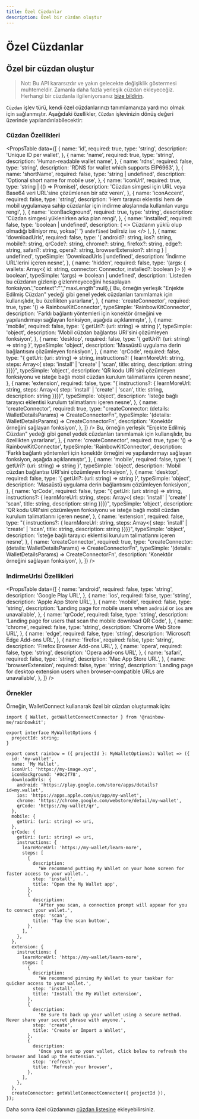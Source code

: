 ```yaml
---
title: Özel Cüzdanlar
description: Özel bir cüzdan oluştur
---
```


# Özel Cüzdanlar

## Özel bir cüzdan oluştur

> Not: Bu API kararsızdır ve yakın gelecekte değişiklik göstermesi muhtemeldir. Zamanla daha fazla yerleşik cüzdan ekleyeceğiz. Herhangi bir cüzdanla ilgileniyorsanız [bize bildirin](https://github.com/rainbow-me/rainbowkit/issues).

`Cüzdan` işlev türü, kendi özel cüzdanlarınızı tanımlamanıza yardımcı olmak için sağlanmıştır. Aşağıdaki özellikler, `Cüzdan` işlevinizin dönüş değeri üzerinde yapılandırılabilecektir:

### Cüzdan Özellikleri

<PropsTable
  data={[
    {
      name: 'id',
      required: true,
      type: 'string',
      description: 'Unique ID per wallet',
    },
    {
      name: 'name',
      required: true,
      type: 'string',
      description: 'Human-readable wallet name',
    },
    {
      name: 'rdns',
      required: false,
      type: 'string',
      description: 'RDNS for wallet which supports EIP6963',
    },
    {
      name: 'shortName',
      required: false,
      type: 'string | undefined',
      description: 'Optional short name for mobile use',
    },
    {
      name: 'iconUrl',
      required: true,
      type: 'string | (() => Promise<string>)',
      description:
        'Cüzdan simgesi için URL veya Base64 veri URL'sine çözümlenen bir söz veren',
    },
    {
      name: 'iconAccent',
      required: false,
      type: 'string',
      description:
        'Hem tarayıcı eklentisi hem de mobil uygulamaya sahip cüzdanlar için indirme akışlarında kullanılan vurgu rengi',
    },
    {
      name: 'iconBackground',
      required: true,
      type: 'string',
      description: 'Cüzdan simgesi yüklenirken arka plan rengi',
    },
    {
      name: 'installed',
      required: false,
      type: 'boolean | undefined',
      description: (
        <>
          Cüzdanın yüklü olup olmadığı biliniyor mu, yoksa{' '}
          <code>undefined</code> belirsiz ise
        </>
      ),
    },
    {
      name: 'downloadUrls',
      required: false,
      type: '{ android?: string, ios?: string, mobile?: string, qrCode?: string, chrome?: string, firefox?: string, edge?: string, safari?: string, opera?: string, browserExtension?: string } | undefined',
      typeSimple: 'DownloadUrls | undefined',
      description: 'İndirme URL'lerini içeren nesne',
    },
    {
      name: 'hidden',
      required: false,
      type: '(args: { wallets: Array<{ id: string, connector: Connector, installed?: boolean }> }) => boolean',
      typeSimple: '(args) => boolean | undefined',
      description:
        'Listeden bu cüzdanın gizlenip gizlenmeyeceğini hesaplayan fonksiyon.',"context":"","maxLength":null},{ Bu, örneğin yerleşik "Enjekte Edilmiş Cüzdan" yedeği gibi genel yedek cüzdanları tanımlamak için kullanışlıdır, bu özellikten yararlanır',
    },
    {
      name: 'createConnector',
      required: true,
      type: '() => RainbowKitConnector',
      typeSimple: 'RainbowKitConnector',
      description:
        'Farklı bağlantı yöntemleri için konektör örneğini ve yapılandırmayı sağlayan fonksiyon, aşağıda açıklanmıştır',
    },
    {
      name: 'mobile',
      required: false,
      type: '{ getUri?: (uri: string) => string }',
      typeSimple: 'object',
      description:
        'Mobil cüzdan bağlantısı URI'sini çözümleyen fonksiyon',
    },
    {
      name: 'desktop',
      required: false,
      type: '{ getUri?: (uri: string) => string }',
      typeSimple: 'object',
      description: 'Masaüstü uygulama derin bağlantısını çözümleyen fonksiyon',
    },
    {
      name: 'qrCode',
      required: false,
      type: "{ getUri: (uri: string) => string, instructions?: { learnMoreUrl: string, steps: Array<{ step: 'install' | 'create' | 'scan', title: string, description: string }}}}",
      typeSimple: 'object',
      description:
        'QR kodu URI'sini çözümleyen fonksiyonu ve isteğe bağlı mobil cüzdan kurulum talimatlarını içeren nesne',
    },
    {
      name: 'extension',
      required: false,
      type: "{ instructions?: { learnMoreUrl: string, steps: Array<{ step: 'install' | 'create' | 'scan', title: string, description: string }}}}",
      typeSimple: 'object',
      description:
        'İsteğe bağlı tarayıcı eklentisi kurulum talimatlarını içeren nesne',
    },
    {
      name: 'createConnector',
      required: true,
      type: "createConnector: (details: WalletDetailsParams) => CreateConnectorFn",
      typeSimple: '(details: WalletDetailsParams) => CreateConnectorFn',
      description: 'Konektör örneğini sağlayan fonksiyon',
    },
  ]}
/> Bu, örneğin yerleşik "Enjekte Edilmiş Cüzdan" yedeği gibi genel yedek cüzdanları tanımlamak için kullanışlıdır, bu özellikten yararlanır',
    },
    {
      name: 'createConnector',
      required: true,
      type: '() => RainbowKitConnector',
      typeSimple: 'RainbowKitConnector',
      description:
        'Farklı bağlantı yöntemleri için konektör örneğini ve yapılandırmayı sağlayan fonksiyon, aşağıda açıklanmıştır',
    },
    {
      name: 'mobile',
      required: false,
      type: '{ getUri?: (uri: string) => string }',
      typeSimple: 'object',
      description:
        'Mobil cüzdan bağlantısı URI'sini çözümleyen fonksiyon',
    },
    {
      name: 'desktop',
      required: false,
      type: '{ getUri?: (uri: string) => string }',
      typeSimple: 'object',
      description: 'Masaüstü uygulama derin bağlantısını çözümleyen fonksiyon',
    },
    {
      name: 'qrCode',
      required: false,
      type: "{ getUri: (uri: string) => string, instructions?: { learnMoreUrl: string, steps: Array<{ step: 'install' | 'create' | 'scan', title: string, description: string }}}}",
      typeSimple: 'object',
      description:
        'QR kodu URI'sini çözümleyen fonksiyonu ve isteğe bağlı mobil cüzdan kurulum talimatlarını içeren nesne',
    },
    {
      name: 'extension',
      required: false,
      type: "{ instructions?: { learnMoreUrl: string, steps: Array<{ step: 'install' | 'create' | 'scan', title: string, description: string }}}}",
      typeSimple: 'object',
      description:
        'İsteğe bağlı tarayıcı eklentisi kurulum talimatlarını içeren nesne',
    },
    {
      name: 'createConnector',
      required: true,
      type: "createConnector: (details: WalletDetailsParams) => CreateConnectorFn",
      typeSimple: '(details: WalletDetailsParams) => CreateConnectorFn',
      description: 'Konektör örneğini sağlayan fonksiyon',
    },
  ]}
/>

### IndirmeUrlsi Özellikleri

<PropsTable
  data={[
    {
      name: 'android',
      required: false,
      type: 'string',
      description: 'Google Play URL',
    },
    {
      name: 'ios',
      required: false,
      type: 'string',
      description: 'Apple App Store URL',
    },
    {
      name: 'mobile',
      required: false,
      type: 'string',
      description:
        'Landing page for mobile users when `android` or `ios` are unavailable',
    },
    {
      name: 'qrCode',
      required: false,
      type: 'string',
      description:
        'Landing page for users that scan the mobile download QR Code',
    },
    {
      name: 'chrome',
      required: false,
      type: 'string',
      description: 'Chrome Web Store URL',
    },
    {
      name: 'edge',
      required: false,
      type: 'string',
      description: 'Microsoft Edge Add-ons URL',
    },
    {
      name: 'firefox',
      required: false,
      type: 'string',
      description: 'Firefox Browser Add-ons URL',
    },
    {
      name: 'opera',
      required: false,
      type: 'string',
      description: 'Opera add-ons URL',
    },
    {
      name: 'safari',
      required: false,
      type: 'string',
      description: 'Mac App Store URL',
    },
    {
      name: 'browserExtension',
      required: false,
      type: 'string',
      description:
        'Landing page for desktop extension users when browser-compatible URLs are unavailable',
    },
  ]}
/>

### Örnekler

Örneğin, WalletConnect kullanarak özel bir cüzdan oluşturmak için:

```tsx
import { Wallet, getWalletConnectConnector } from '@rainbow-me/rainbowkit';

export interface MyWalletOptions {
  projectId: string;
}

export const rainbow = ({ projectId }: MyWalletOptions): Wallet => ({
  id: 'my-wallet',
  name: 'My Wallet',
  iconUrl: 'https://my-image.xyz',
  iconBackground: '#0c2f78',
  downloadUrls: {
    android: 'https://play.google.com/store/apps/details?id=my.wallet',
    ios: 'https://apps.apple.com/us/app/my-wallet',
    chrome: 'https://chrome.google.com/webstore/detail/my-wallet',
    qrCode: 'https://my-wallet/qr',
  },
  mobile: {
    getUri: (uri: string) => uri,
  },
  qrCode: {
    getUri: (uri: string) => uri,
    instructions: {
      learnMoreUrl: 'https://my-wallet/learn-more',
      steps: [
        {
          description:
            'We recommend putting My Wallet on your home screen for faster access to your wallet.',
          step: 'install',
          title: 'Open the My Wallet app',
        },
        {
          description:
            'After you scan, a connection prompt will appear for you to connect your wallet.',
          step: 'scan',
          title: 'Tap the scan button',
        },
      ],
    },
  },
  extension: {
    instructions: {
      learnMoreUrl: 'https://my-wallet/learn-more',
      steps: [
        {
          description:
            'We recommend pinning My Wallet to your taskbar for quicker access to your wallet.',
          step: 'install',
          title: 'Install the My Wallet extension',
        },
        {
          description:
            'Be sure to back up your wallet using a secure method. Never share your secret phrase with anyone.',
          step: 'create',
          title: 'Create or Import a Wallet',
        },
        {
          description:
            'Once you set up your wallet, click below to refresh the browser and load up the extension.',
          step: 'refresh',
          title: 'Refresh your browser',
        },
      ],
    },
  },
  createConnector: getWalletConnectConnector({ projectId }),
});
```

Daha sonra özel cüzdanınızı [cüzdan listesine](/docs/custom-wallet-list) ekleyebilirsiniz.
